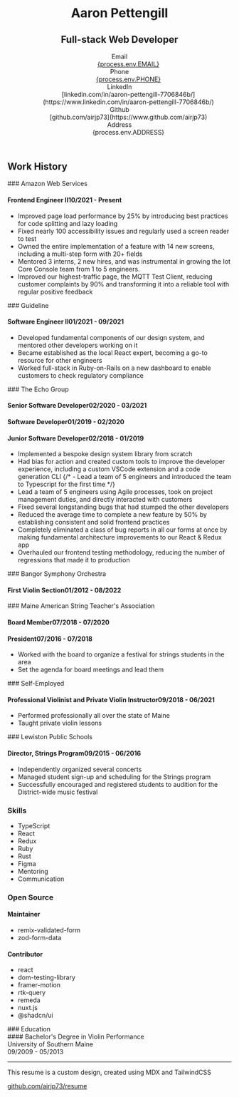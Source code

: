<link href="./style.css" rel="stylesheet" />

<svg width="0" height="0">
  <defs>
    <clipPath id="headerCurve" clipPathUnits="objectBoundingBox">
      <path
        d="M 0,0
              L 1,0
              L 1,.9
              C .65 1, .55 .8, .4 .6
              C .25 .4, .15 .4, 0 .5
              Z"
      />
    </clipPath>
  </defs>
</svg>

<header>

<div>

# Aaron Pettengill

## Full-stack Web Developer

</div>

<dl id="info">

<dt>Email</dt>
<dd>
  <a href={`mailto:${process.env.EMAIL}`}>{process.env.EMAIL}</a>
</dd>

<dt>Phone</dt>
<dd>
  <a href={`tel:${process.env.PHONE}`}>{process.env.PHONE}</a>
</dd>

<dt>LinkedIn</dt>
<dd>
  [linkedin.com/in/aaron-pettengill-7706846b/](https://www.linkedin.com/in/aaron-pettengill-7706846b/)
</dd>

<dt>Github</dt>
<dd>[github.com/airjp73](https://www.github.com/airjp73)</dd>

<dt>Address</dt>
<dd>{process.env.ADDRESS}</dd>

</dl>

</header>

<main>

<section id="work">

## Work History

<div className="job">
### Amazon Web Services

#### Frontend Engineer II<span className="date">10/2021 - Present</span>

- Improved page load performance by 25% by introducing best practices for code splitting and lazy loading
- Fixed nearly 100 accessibility issues and regularly used a screen reader to test
- Owned the entire implementation of a feature with 14 new screens, including a multi-step form with 20+ fields
- Mentored 3 interns, 2 new hires, and was instrumental in growing the Iot Core Console team from 1 to 5 engineers.
- Improved our highest-traffic page, the MQTT Test Client, reducing customer complaints by 90% and transforming it into a reliable tool with regular positive feedback

</div>

<div className="job">
### Guideline

#### Software Engineer II<span className="date">01/2021 - 09/2021</span>

- Developed fundamental components of our design system, and mentored other developers working on it
- Became established as the local React expert, becoming a go-to resource for other engineers
- Worked full-stack in Ruby-on-Rails on a new dashboard to enable customers to check regulatory compliance

</div>

<div className="job">
### The Echo Group

#### Senior Software Developer<span className="date">02/2020 - 03/2021</span>

#### Software Developer<span className="date">01/2019 - 02/2020</span>

#### Junior Software Developer<span className="date">02/2018 - 01/2019</span>

- Implemented a bespoke design system library from scratch
- Had bias for action and created custom tools to improve the developer experience, including a custom VSCode extension and a code generation CLI
  {/* - Lead a team of 5 engineers and introduced the team to Typescript for the first time */}
- Lead a team of 5 engineers using Agile processes, took on project management duties, and directly interacted with customers
- Fixed several longstanding bugs that had stumped the other developers
- Reduced the average time to complete a new feature by 50% by establishing consistent and solid frontend practices
- Completely eliminated a class of bug reports in all our forms at once by making fundamental architecture improvements to our React & Redux app
- Overhauled our frontend testing methodology, reducing the number of regressions that made it to production

</div>

<div className="job">
### Bangor Symphony Orchestra

#### First Violin Section<span className="date">01/2012 - 08/2022</span>

</div>

<div className="job">
### Maine American String Teacher's Association

#### Board Member<span className="date">07/2018 - 07/2020</span>

#### President<span className="date">07/2016 - 07/2018</span>

- Worked with the board to organize a festival for strings students in the area
- Set the agenda for board meetings and lead them

</div>

<div className="job">
### Self-Employed

#### Professional Violinist and Private Violin Instructor<span className="date">09/2018 - 06/2021</span>

- Performed professionally all over the state of Maine
- Taught private violin lessons

</div>

<div className="job">
### Lewiston Public Schools

#### Director, Strings Program<span className="date">09/2015 - 06/2016</span>

- Independently organized several concerts
- Managed student sign-up and scheduling for the Strings program
- Successfully encouraged and registered students to audition for the District-wide music festival

</div>

</section>

<aside>

<section id="skills">

### Skills

- TypeScript
- React
- Redux
- Ruby
- Rust
- Figma
- Mentoring
- Communication

</section>

<section id="open-source">

### Open Source

<div>

#### Maintainer

- remix-validated-form
- zod-form-data

</div>

<div>

#### Contributor

- react
- dom-testing-library
- framer-motion
- rtk-query
- remeda
- nuxt.js
- @shadcn/ui

</div>

</section>

<section>
### Education

<div className="space-y-1">
#### Bachelor's Degree in Violin Performance

<div className="text-xs">University of Southern Maine</div>
<div className="text-xs">09/2009 - 05/2013</div>

</div>

</section>

---

<section id="resume-link">

<p>This resume is a custom design, created using MDX and TailwindCSS</p>

[github.com/airjp73/resume](https://www.github.com/airjp73/resume)

</section>

</aside>

</main>

